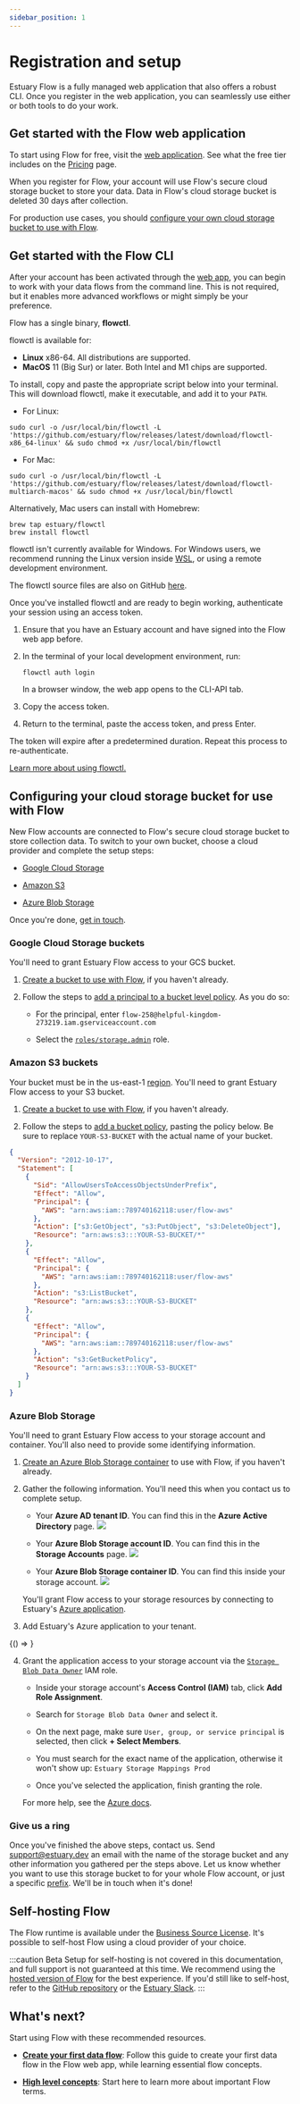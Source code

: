 ```yaml
---
sidebar_position: 1
---
```


# Registration and setup

Estuary Flow is a fully managed web application that also offers a robust CLI.
Once you register in the web application, you can seamlessly use either or both tools to do your work.

## Get started with the Flow web application

To start using Flow for free, visit the [web application](https://go.estuary.dev/dashboard).
See what the free tier includes on the [Pricing](https://estuary.dev/pricing/) page.

When you register for Flow, your account will use Flow's secure cloud storage bucket to store your data.
Data in Flow's cloud storage bucket is deleted 30 days after collection.

For production use cases, you should [configure your own cloud storage bucket to use with Flow](#configuring-your-cloud-storage-bucket-for-use-with-flow).

## Get started with the Flow CLI

After your account has been activated through the [web app](#get-started-with-the-flow-web-application), you can begin to work with your data flows from the command line.
This is not required, but it enables more advanced workflows or might simply be your preference.

Flow has a single binary, **flowctl**.

flowctl is available for:

- **Linux** x86-64. All distributions are supported.
- **MacOS** 11 (Big Sur) or later. Both Intel and M1 chips are supported.

To install, copy and paste the appropriate script below into your terminal. This will download flowctl, make it executable, and add it to your `PATH`.

- For Linux:

```console
sudo curl -o /usr/local/bin/flowctl -L 'https://github.com/estuary/flow/releases/latest/download/flowctl-x86_64-linux' && sudo chmod +x /usr/local/bin/flowctl
```

- For Mac:

```console
sudo curl -o /usr/local/bin/flowctl -L 'https://github.com/estuary/flow/releases/latest/download/flowctl-multiarch-macos' && sudo chmod +x /usr/local/bin/flowctl
```

Alternatively, Mac users can install with Homebrew:

```console
brew tap estuary/flowctl
brew install flowctl
```

flowctl isn't currently available for Windows.
For Windows users, we recommend running the Linux version inside [WSL](https://learn.microsoft.com/en-us/windows/wsl/),
or using a remote development environment.

The flowctl source files are also on GitHub [here](https://go.estuary.dev/flowctl).

Once you've installed flowctl and are ready to begin working, authenticate your session using an access token.

1. Ensure that you have an Estuary account and have signed into the Flow web app before.

2. In the terminal of your local development environment, run:

   ```console
   flowctl auth login
   ```

   In a browser window, the web app opens to the CLI-API tab.

3. Copy the access token.

4. Return to the terminal, paste the access token, and press Enter.

The token will expire after a predetermined duration. Repeat this process to re-authenticate.

[Learn more about using flowctl.](../concepts/flowctl.md)

## Configuring your cloud storage bucket for use with Flow

New Flow accounts are connected to Flow's secure cloud storage bucket to store collection data.
To switch to your own bucket, choose a cloud provider and complete the setup steps:

* [Google Cloud Storage](#google-cloud-storage-buckets)

* [Amazon S3](#amazon-s3-buckets)

* [Azure Blob Storage](#azure-blob-storage)

Once you're done, [get in touch](#give-us-a-ring).

### Google Cloud Storage buckets

You'll need to grant Estuary Flow access to your GCS bucket.

1. [Create a bucket to use with Flow](https://cloud.google.com/storage/docs/creating-buckets), if you haven't already.

2. Follow the steps to [add a principal to a bucket level policy](https://cloud.google.com/storage/docs/access-control/using-iam-permissions#bucket-add).
   As you do so:

   - For the principal, enter `flow-258@helpful-kingdom-273219.iam.gserviceaccount.com`

   - Select the [`roles/storage.admin`](https://cloud.google.com/storage/docs/access-control/iam-roles) role.

### Amazon S3 buckets

Your bucket must be in the us-east-1 [region](https://docs.aws.amazon.com/AmazonS3/latest/userguide/UsingBucket.html).
You'll need to grant Estuary Flow access to your S3 bucket.

1. [Create a bucket to use with Flow](https://docs.aws.amazon.com/AmazonS3/latest/userguide/create-bucket-overview.html), if you haven't already.

2. Follow the steps to [add a bucket policy](https://docs.aws.amazon.com/AmazonS3/latest/userguide/add-bucket-policy.html), pasting the policy below.
Be sure to replace `YOUR-S3-BUCKET` with the actual name of your bucket.

```json
{
  "Version": "2012-10-17",
  "Statement": [
    {
      "Sid": "AllowUsersToAccessObjectsUnderPrefix",
      "Effect": "Allow",
      "Principal": {
        "AWS": "arn:aws:iam::789740162118:user/flow-aws"
      },
      "Action": ["s3:GetObject", "s3:PutObject", "s3:DeleteObject"],
      "Resource": "arn:aws:s3:::YOUR-S3-BUCKET/*"
    },
    {
      "Effect": "Allow",
      "Principal": {
        "AWS": "arn:aws:iam::789740162118:user/flow-aws"
      },
      "Action": "s3:ListBucket",
      "Resource": "arn:aws:s3:::YOUR-S3-BUCKET"
    },
    {
      "Effect": "Allow",
      "Principal": {
        "AWS": "arn:aws:iam::789740162118:user/flow-aws"
      },
      "Action": "s3:GetBucketPolicy",
      "Resource": "arn:aws:s3:::YOUR-S3-BUCKET"
    }
  ]
}
```

### Azure Blob Storage

You'll need to grant Estuary Flow access to your storage account and container.
You'll also need to provide some identifying information.

1. [Create an Azure Blob Storage container](https://learn.microsoft.com/en-us/azure/storage/blobs/storage-quickstart-blobs-portal#create-a-container) to use with Flow, if you haven't already.

2. Gather the following information. You'll need this when you contact us to complete setup.

   - Your **Azure AD tenant ID**. You can find this in the **Azure Active Directory** page.
  ![](Azure_AD_Tenant_ID.png)

   - Your **Azure Blob Storage account ID**. You can find this in the **Storage Accounts** page.
  ![](Azure_Storage_Account_Name.png)

   - Your **Azure Blob Storage container ID**. You can find this inside your storage account.
  ![](Azure_Container_ID.png)

   You'll grant Flow access to your storage resources by connecting to Estuary's
   [Azure application](https://learn.microsoft.com/en-us/azure/active-directory/manage-apps/what-is-application-management).

3. Add Estuary's Azure application to your tenant.


<BrowserOnly>{() => <AzureAuthorizeComponent />}</BrowserOnly>

4. Grant the application access to your storage account via the
[`Storage Blob Data Owner`](https://learn.microsoft.com/en-us/azure/role-based-access-control/built-in-roles#storage-blob-data-owner) IAM role.

   - Inside your storage account's **Access Control (IAM)** tab, click **Add Role Assignment**.

   - Search for `Storage Blob Data Owner` and select it.

   - On the next page, make sure `User, group, or service principal` is selected, then click **+ Select Members**.

   - You must search for the exact name of the application, otherwise it won't show up: `Estuary Storage Mappings Prod`

   - Once you've selected the application, finish granting the role.

   For more help, see the [Azure docs](https://learn.microsoft.com/en-us/azure/role-based-access-control/role-assignments-portal).

### Give us a ring

Once you've finished the above steps, contact us.
Send support@estuary.dev an email with the name of the storage bucket and any other information you gathered per the steps above.
Let us know whether you want to use this storage bucket to for your whole Flow account, or just a specific [prefix](../concepts/catalogs.md#namespace).
We'll be in touch when it's done!

## Self-hosting Flow

The Flow runtime is available under the [Business Source License](https://github.com/estuary/flow/blob/master/LICENSE-BSL). It's possible to self-host Flow using a cloud provider of your choice.

:::caution Beta
Setup for self-hosting is not covered in this documentation, and full support is not guaranteed at this time.
We recommend using the [hosted version of Flow](#get-started-with-the-flow-web-application) for the best experience.
If you'd still like to self-host, refer to the [GitHub repository](https://github.com/estuary/flow) or the [Estuary Slack](https://join.slack.com/t/estuary-dev/shared_invite/zt-86nal6yr-VPbv~YfZE9Q~6Zl~gmZdFQ).
:::

## What's next?

Start using Flow with these recommended resources.

- **[Create your first data flow](../guides/create-dataflow.md)**:
  Follow this guide to create your first data flow in the Flow web app, while learning essential flow concepts.

- **[High level concepts](../concepts/README.md)**: Start here to learn more about important Flow terms.

